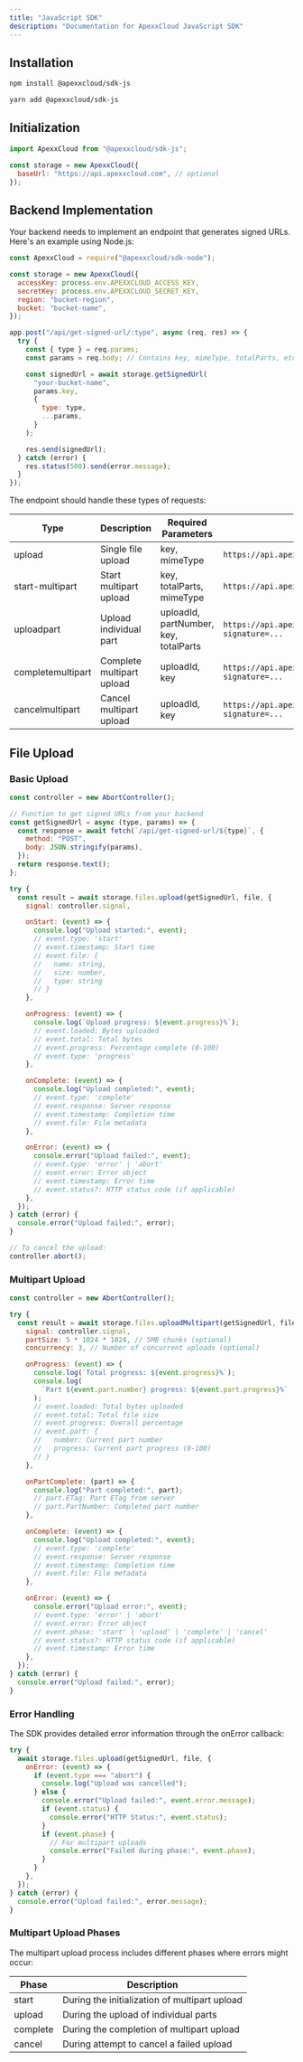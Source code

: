 ```yaml
---
title: "JavaScript SDK"
description: "Documentation for ApexxCloud JavaScript SDK"
---
```


## Installation

<CodeGroup>

```bash npm
npm install @apexxcloud/sdk-js
```

```bash yarn
yarn add @apexxcloud/sdk-js
```

</CodeGroup>

## Initialization

```javascript
import ApexxCloud from "@apexxcloud/sdk-js";

const storage = new ApexxCloud({
  baseUrl: "https://api.apexxcloud.com", // optional
});
```

## Backend Implementation

Your backend needs to implement an endpoint that generates signed URLs. Here's an example using Node.js:

```javascript
const ApexxCloud = require("@apexxcloud/sdk-node");

const storage = new ApexxCloud({
  accessKey: process.env.APEXXCLOUD_ACCESS_KEY,
  secretKey: process.env.APEXXCLOUD_SECRET_KEY,
  region: "bucket-region",
  bucket: "bucket-name",
});

app.post("/api/get-signed-url/:type", async (req, res) => {
  try {
    const { type } = req.params;
    const params = req.body; // Contains key, mimeType, totalParts, etc.

    const signedUrl = await storage.getSignedUrl(
      "your-bucket-name",
      params.key,
      {
        type: type,
        ...params,
      }
    );

    res.send(signedUrl);
  } catch (error) {
    res.status(500).send(error.message);
  }
});
```

The endpoint should handle these types of requests:

| Type              | Description               | Required Parameters                   | Example Response                                                         |
| ----------------- | ------------------------- | ------------------------------------- | ------------------------------------------------------------------------ |
| upload            | Single file upload        | key, mimeType                         | `https://api.apexxcloud.com/upload?signature=...`                        |
| start-multipart   | Start multipart upload    | key, totalParts, mimeType             | `https://api.apexxcloud.com/multipart/start?signature=...`               |
| uploadpart        | Upload individual part    | uploadId, partNumber, key, totalParts | `https://api.apexxcloud.com/multipart/{uploadId}/upload?signature=...`   |
| completemultipart | Complete multipart upload | uploadId, key                         | `https://api.apexxcloud.com/multipart/{uploadId}/complete?signature=...` |
| cancelmultipart   | Cancel multipart upload   | uploadId, key                         | `https://api.apexxcloud.com/multipart/{uploadId}/cancel?signature=...`   |

## File Upload

### Basic Upload

```javascript
const controller = new AbortController();

// Function to get signed URLs from your backend
const getSignedUrl = async (type, params) => {
  const response = await fetch(`/api/get-signed-url/${type}`, {
    method: "POST",
    body: JSON.stringify(params),
  });
  return response.text();
};

try {
  const result = await storage.files.upload(getSignedUrl, file, {
    signal: controller.signal,

    onStart: (event) => {
      console.log("Upload started:", event);
      // event.type: 'start'
      // event.timestamp: Start time
      // event.file: {
      //   name: string,
      //   size: number,
      //   type: string
      // }
    },

    onProgress: (event) => {
      console.log(`Upload progress: ${event.progress}%`);
      // event.loaded: Bytes uploaded
      // event.total: Total bytes
      // event.progress: Percentage complete (0-100)
      // event.type: 'progress'
    },

    onComplete: (event) => {
      console.log("Upload completed:", event);
      // event.type: 'complete'
      // event.response: Server response
      // event.timestamp: Completion time
      // event.file: File metadata
    },

    onError: (event) => {
      console.error("Upload failed:", event);
      // event.type: 'error' | 'abort'
      // event.error: Error object
      // event.timestamp: Error time
      // event.status?: HTTP status code (if applicable)
    },
  });
} catch (error) {
  console.error("Upload failed:", error);
}

// To cancel the upload:
controller.abort();
```

### Multipart Upload

```javascript
const controller = new AbortController();

try {
  const result = await storage.files.uploadMultipart(getSignedUrl, file, {
    signal: controller.signal,
    partSize: 5 * 1024 * 1024, // 5MB chunks (optional)
    concurrency: 3, // Number of concurrent uploads (optional)

    onProgress: (event) => {
      console.log(`Total progress: ${event.progress}%`);
      console.log(
        `Part ${event.part.number} progress: ${event.part.progress}%`
      );
      // event.loaded: Total bytes uploaded
      // event.total: Total file size
      // event.progress: Overall percentage
      // event.part: {
      //   number: Current part number
      //   progress: Current part progress (0-100)
      // }
    },

    onPartComplete: (part) => {
      console.log("Part completed:", part);
      // part.ETag: Part ETag from server
      // part.PartNumber: Completed part number
    },

    onComplete: (event) => {
      console.log("Upload completed:", event);
      // event.type: 'complete'
      // event.response: Server response
      // event.timestamp: Completion time
      // event.file: File metadata
    },

    onError: (event) => {
      console.error("Upload error:", event);
      // event.type: 'error' | 'abort'
      // event.error: Error object
      // event.phase: 'start' | 'upload' | 'complete' | 'cancel'
      // event.status?: HTTP status code (if applicable)
      // event.timestamp: Error time
    },
  });
} catch (error) {
  console.error("Upload failed:", error);
}
```

### Error Handling

The SDK provides detailed error information through the onError callback:

```javascript
try {
  await storage.files.upload(getSignedUrl, file, {
    onError: (event) => {
      if (event.type === "abort") {
        console.log("Upload was cancelled");
      } else {
        console.error("Upload failed:", event.error.message);
        if (event.status) {
          console.error("HTTP Status:", event.status);
        }
        if (event.phase) {
          // For multipart uploads
          console.error("Failed during phase:", event.phase);
        }
      }
    },
  });
} catch (error) {
  console.error("Upload failed:", error.message);
}
```

### Multipart Upload Phases

The multipart upload process includes different phases where errors might occur:

| Phase    | Description                                   |
| -------- | --------------------------------------------- |
| start    | During the initialization of multipart upload |
| upload   | During the upload of individual parts         |
| complete | During the completion of multipart upload     |
| cancel   | During attempt to cancel a failed upload      |
